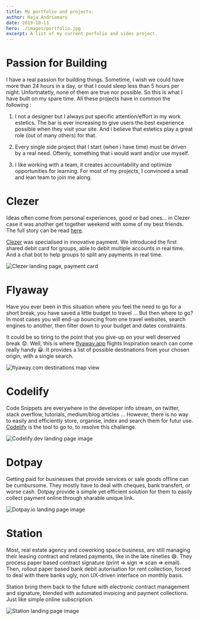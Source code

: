 ```yaml
---
title: My portfolio and projects.
author: Haja Andriamaro
date: 2019-10-13
hero: ./images/portfolio.jpg
excerpt: A list of my current porfolio and sides project.
---
```


# Passion for Building 

I have a real passion for building things. Sometime, I wish we could have more than 24 hours in a day, 
or that I could sleep less than 5 hours per night. Unfortnatetly, none of them are true nor possible. 
So this is what I have built on my spare time. All these projects have in common the following :

1. I not a designer but I always put specific attention/effort in my work estetics. 
The bar is ever increasing to give users the best experience possible when they visit your site. And i believe that estetics play a great role (out of many others) for that.

2. Every single side project that I start (when i have time) must be driven by a real need. Oftenly, something 
that i would want and/or use myself.

3. I like working with a team, it creates accountability and optimize opportunities for learning. For most of my projects, I convinced a small and lean team to join me along.


# Clezer

Ideas often come from personal experiences, good or bad ones… in Clezer case it was another get together weekend
with some of my best friends. The full story can be read [here](https://medium.com/clezer/the-light-bulb-week-end-how-clezer-became-an-evidence-1be8cca4963f).

[Clezer](http://clezer.com) was specialised in innovative payment. We introduced the first shared debit card for groups, able to debit multiple accounts in real time.
And a chat bot to help groups to split any payments in real time.

<div class="Image__Medium">
  <img src="./images/clezer-2.png" alt="Clezer landing page, payment card" />
</div>


# Flyaway

Have you ever been in this situation where you feel the need to go for a short break, 
you have saved a little budget to travel ... But then where to go? 
In most cases you will end-up bouncing from one travel websites, search engines to another, then filter down to your budget 
and dates constraints. 

It could be so tiring to the point that you give-up on your well deserved break 😟. 
Well, this is where [flyaway.app](http://flyaway.app) flights Inspiration search can come really handy 😀. 
It provides a list of possible destinations from your chosen origin, with a single search.


<div class="Image__Medium">
  <img src="./images/map-2.png" alt="flyaway.com destinations map view" />
</div>

# Codelify

Code Snippets are everywhere in the developer info stream, on twitter, stack overflow, tutorials, medium/blog articles ... However, there is no way to easily and efficiently store, organise, index and search them for futur use.
[Codelify](http://bit.ly/codelify) is the tool to go to, to resolve this challenge.

<div class="Image__Medium">
  <img src="./images/codelify-landing.png" alt="Codelify.dev landing page image" />
</div>

# Dotpay

Getting paid for businesses that provide services or sale goods offline can be cumbursome. They mostly have to deal with cheques, bank transfert, or worse cash. 
Dotpay provide a simple yet efficient solution for them to easily collect payment online through sharable unique link.
<div class="Image__Medium">
  <img src="./images/dotpay.png" alt="Dotpay.io landing page image" />
</div>

# Station

Most, real estate agency and coworking space business, are still managing their leasing contract and related payments, like in the late nineties 😅. They process paper based contract signature (print => sign => scan => email). Then, rollout paper based bank debit autorisation for rent collection, forced to deal with there banks ugly, non UX-driven interface on monthly basis.

Station bring them back to the future with electronic contract management and signature, blended with automated invoicing and payment collections. Just like simple online subscription.
<div class="Image__Medium">
  <img src="./images/station.png" alt="Station landing page image" />
</div>